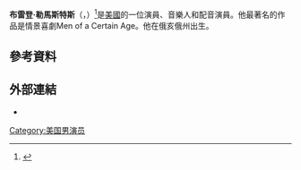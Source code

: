 '''布雷登·勒馬斯特斯'''（'''{{lang-en|Braeden Lemasters}}'''，{{bd|1996年|1月27日}}）<ref>{{cite web |url=http://www.tv.com/braeden-lemasters/person/441169/summary.html |title=Braeden Lemasters |publisher=TV.com |date= |accessdate=2011-10-18 |archive-date=2010-06-14 |archive-url=https://web.archive.org/web/20100614001153/http://www.tv.com/braeden-lemasters/person/441169/summary.html |dead-url=no }}</ref>是[[美國|美國]]的一位演員、音樂人和配音演員。他最著名的作品是情景喜劇Men of a Certain Age。他在俄亥俄州出生。
==參考資料==
{{reflist}}
==外部連結==
* {{IMDb name|1965417}}
[[Category:美国男演员|Category:美国男演员]]